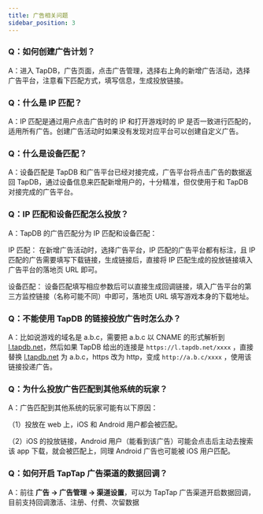 ```yaml
---
title: 广告相关问题
sidebar_position: 3
---
```


### Q：如何创建广告计划？

A：进入 TapDB，广告页面，点击广告管理，选择右上角的新增广告活动，选择广告平台，注意看下匹配方式，填写信息，生成投放链接。

### Q：什么是 IP 匹配？

A：IP 匹配是通过用户点击广告时的 IP 和打开游戏时的 IP 是否一致进行匹配的，适用所有广告。创建广告活动时如果没有发现对应平台可以创建自定义广告。

### Q：什么是设备匹配？

A：设备匹配是 TapDB 和广告平台已经对接完成，广告平台将点击广告的数据返回 TapDB，通过设备信息来匹配新增用户的，十分精准，但仅使用于和 TapDB 对接完成的广告平台。

### Q：IP 匹配和设备匹配怎么投放？

A：TapDB 的广告匹配分为 IP 匹配和设备匹配：

IP 匹配： 在新增广告活动时，选择广告平台，IP 匹配的广告平台都有标注，且 IP 匹配的广告需要填写下载链接，生成链接后，直接将 IP 匹配生成的投放链接填入广告平台的落地页 URL 即可。

设备匹配： 设备匹配填写相应参数后可以直接生成回调链接，填入广告平台的第三方监控链接（名称可能不同）中即可，落地页 URL 填写游戏本身的下载地址。

### Q：不能使用 TapDB 的链接投放广告时怎么办？

A：比如说游戏的域名是 a.b.c，需要把 a.b.c 以 CNAME 的形式解析到 [l.tapdb.net](http://l.tapdb.net)，然后如果 TapDB 给出的连接是 `https://l.tapdb.net/xxxx` ，直接替换 [l.tapdb.net](http://l.tapdb.net) 为 a.b.c，https 改为 http，变成 `http://a.b.c/xxxx` ，使用该链接投递广告。

### Q：为什么投放广告匹配到其他系统的玩家？

A：广告匹配到其他系统的玩家可能有以下原因：

（1）投放在 web 上，iOS 和 Android 用户都会被匹配。

（2）iOS 的投放链接，Android 用户（能看到该广告）可能会点击后主动去搜索该 app 下载，就会被匹配上，同理 Android 广告也可能被 iOS 用户匹配。

### Q：如何开启 TapTap 广告渠道的数据回调？

A：前往 **广告 -> 广告管理 -> 渠道设置**，可以为 TapTap 广告渠道开启数据回调，目前支持回调激活、注册、付费、次留数据